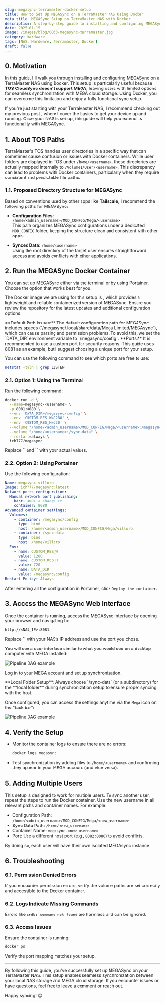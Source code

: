 ```yaml
---
slug: megasync-terramaster-docker-setup
title: How to Set Up MEGASync on a TerraMaster NAS Using Docker
meta_title: MEGASync Setup on TerraMaster NAS with Docker
description: A step-by-step guide to installing and configuring MEGASync on a TerraMaster NAS using Docker for seamless MEGA cloud synchronization.
date: 2025-01-15
image: /images/blog/0053-megasync-terramaster.jpg
category: hardware
tags: [NAS, Hardware, Terramaster, Docker]
draft: false
---
```


## 0. Motivation

In this guide, I'll walk you through installing and configuring MEGASync on a TerraMaster NAS using Docker. This setup is particularly useful because **TOS CloudSync doesn't support MEGA**, leaving users with limited options for seamless synchronization with MEGA cloud storage. Using Docker, you can overcome this limitation and enjoy a fully functional sync setup.

If you're just starting with your TerraMaster NAS, I recommend checking out my previous post <FancyLink linkText="Setting Up and Optimizing a Terramaster NAS" url="https://villoro.com/blog/setting-up-terramaster-nas/" dark="true"/>, where I cover the basics to get your device up and running. Once your NAS is set up, this guide will help you extend its functionality with MEGASync.

## 1. About TOS Paths

TerraMaster's TOS handles user directories in a specific way that can sometimes cause confusion or issues with Docker containers. While user folders are displayed in TOS under `/home/<username>`, these directories are actually mapped internally to `/Volume1/User/<username>`. This discrepancy can lead to problems with Docker containers, particularly when they require consistent and predictable file paths.

### 1.1. Proposed Directory Structure for MEGASync

Based on conventions used by other apps like **Tailscale**, I recommend the following paths for MEGASync:

- **Configuration Files**: `/home/<admin_username>/MOD_CONFIG/Mega/<username>`  
  This path organizes MEGASync configurations under a dedicated `MOD_CONFIG` folder, keeping the structure clean and consistent with other apps.

- **Synced Data**: `/home/<username>`  
  Using the root directory of the target user ensures straightforward access and avoids conflicts with other applications.

## 2. Run the MEGASync Docker Container

You can set up MEGASync either via the terminal or by using Portainer. Choose the option that works best for you.

The Docker image we are using for this setup is <FancyLink linkText="ich777/docker-megasync" url="https://github.com/ich777/docker-megasync" dark="true"/>, which provides a lightweight and reliable containerized version of MEGASync. Ensure you review the repository for the latest updates and additional configuration options.

<Notice type="warning">
  **Default Path Issues:** The default configuration path for MEGASync includes spaces (`/megasync/.local/share/data/Mega Limited/MEGAsync`), which can cause parsing and permission problems. To avoid this, we set the `DATA_DIR` environment variable to `/megasync/config`.
</Notice>

<Notice type="warning" classname="mt-6">
  **Ports:** It is recommended to use a custom port for security reasons. This guide uses 8081 as an example, but I suggest choosing a unique port for your setup.
</Notice>

You can use the following command to see which ports are free to use:

```bash
netstat -tuln | grep LISTEN
```

### 2.1. Option 1: Using the Terminal

Run the following command:

```bash
docker run -d \
  --name=megasync-<username> \
  -p 8081:8080 \
  --env 'DATA_DIR=/megasync/config' \
  --env 'CUSTOM_RES_W=1280' \
  --env 'CUSTOM_RES_H=720' \
  --volume "/home/<admin_username>/MOD_CONFIG/Mega/<username>:/megasync/config" \
  --volume "/home/<username>:/sync-data" \
  --restart=always \
  ich777/megasync
```

<Notice type="warning">
  Replace `<admin_username>` and `<username>` with your actual values.
</Notice>

### 2.2. Option 2: Using Portainer

Use the following configuration:

```yaml
Name: megasync-villoro
Image: ich777/megasync:latest
Network ports configuration:
  Manual network port publishing:
    host: 8081 # Change it
    container: 8080
Advanced container settings:
  Volumes:
    - container: /megasync/config
      type: bind
      host: /home/<admin_username>/MOD_CONFIG/Mega/villoro
    - container: /sync-data
      type: bind
      host: /home/villoro
  Env:
    - name: CUSTOM_RES_W
      value: 1280
    - name: CUSTOM_RES_H
      value: 720
    - name: DATA_DIR
      value: /megasync/config
Restart Policy: Always
```

After entering all the configuration in Portainer, click `Deploy the container`.

## 3. Access the MEGASync Web Interface

Once the container is running, access the MEGASync interface by opening your browser and navigating to:

```plaintext
http://<NAS_IP>:8081
```

<Notice type="warning">
  Replace `<NAS_IP>` with your NAS’s IP address and use the port you chose.
</Notice>

You will see a user interface similar to what you would see on a desktop computer with MEGA installed:

![Pipeline DAG example](../../images/posts/2024/0053-megasync-config.jpg)

Log in to your MEGA account and set up synchronization.

<Notice type="warning">
  **Local Folder Setup**: Always choose `/sync-data` (or a subdirectory) for the **local folder** during synchronization setup to ensure proper syncing with the host.
</Notice>

Once configured, you can access the settings anytime via the `Mega` icon on the "task bar":

![Pipeline DAG example](../../images/posts/2024/0053-megasync-icon-settings.jpg)

## 4. Verify the Setup

- Monitor the container logs to ensure there are no errors:
  ```bash
  docker logs megasync
  ```

- Test synchronization by adding files to `/home/<username>` and confirming they appear in your MEGA account (and vice versa).

## 5. Adding Multiple Users

This setup is designed to work for multiple users. To sync another user, repeat the steps to run the Docker container. Use the new username in all relevant paths and container names. For example:

- Configuration Path: `/home/<admin_username>/MOD_CONFIG/Mega/<new_username>`
- Sync Data Path: `/home/<new_username>`
- Container Name: `megasync-<new_username>`
- Port: Use a different host port (e.g., `8082:8080`) to avoid conflicts.

By doing so, each user will have their own isolated MEGAsync instance.

## 6. Troubleshooting

### 6.1. Permission Denied Errors

If you encounter permission errors, verify the volume paths are set correctly and accessible to the Docker container.

### 6.2. Logs Indicate Missing Commands

Errors like `xrdb: command not found` are harmless and can be ignored.

### 6.3. Access Issues

Ensure the container is running:

```bash
docker ps
```

Verify the port mapping matches your setup.

---

By following this guide, you’ve successfully set up MEGASync on your TerraMaster NAS. This setup enables seamless synchronization between your local NAS storage and MEGA cloud storage. If you encounter issues or have questions, feel free to leave a comment or reach out.

Happy syncing! 😊
